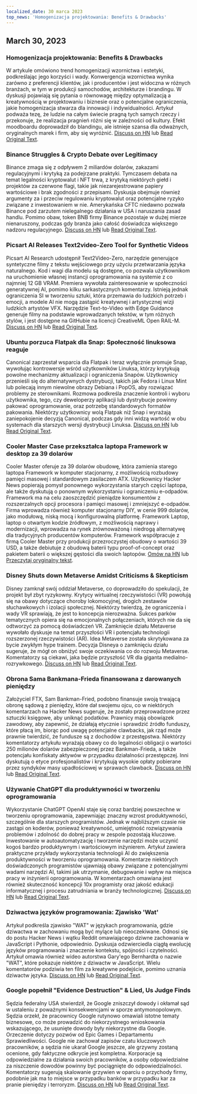 ```yaml
---
localized_date: 30 marca 2023
top_news: 'Homogenizacja projektowania: Benefits & Drawbacks'
---
```










<CallToAction />

<Steps>

## March 30, 2023

### Homogenizacja projektowania: Benefits & Drawbacks

W artykule omówiono trend homogenizacji wzornictwa i estetyki, podkreślając jego korzyści i wady. Konwergencja wzornictwa wynika zarówno z preferencji klientów, jak i producentów i jest widoczna w różnych branżach, w tym w produkcji samochodów, architekturze i brandingu. W dyskusji pojawiają się pytania o równowagę między optymalizacją a kreatywnością w projektowaniu i biznesie oraz o potencjalne ograniczenia, jakie homogenizacja stwarza dla innowacji i indywidualności. Artykuł podważa tezę, że ludzie na całym świecie pragną tych samych rzeczy i przekonuje, że realizacja pragnień różni się w zależności od kultury. Efekt moodboardu doprowadził do blandingu, ale istnieje szansa dla odważnych, oryginalnych marek i firm, aby się wyróżnić.
[Discuss on HN](http://news.ycombinator.com/item?id=35355703) lub [Read Original Text](https://www.alexmurrell.co.uk/articles/the-age-of-average).

### Binance Struggles & Crypto Debate over Legitimacy

Binance zmaga się z odpływem 2 miliardów dolarów, zakazami regulacyjnymi i krytyką za podejrzane praktyki. Tymczasem debata na temat legalności kryptowalut i NFT trwa, z krytyką niektórych giełd i projektów za czerwone flagi, takie jak niezarejestrowane papiery wartościowe i brak zgodności z przepisami. Dyskusja obejmuje również argumenty za i przeciw regulowaniu kryptowalut oraz potencjalne ryzyko związane z inwestowaniem w nie. Amerykańska CFTC niedawno pozwała Binance pod zarzutem nielegalnego działania w USA i naruszania zasad handlu. Pomimo obaw, token BNB firmy Binance pozostaje w dużej mierze nienaruszony, podczas gdy branża jako całość doświadcza większego nadzoru regulacyjnego.
[Discuss on HN](http://news.ycombinator.com/item?id=35351805) lub [Read Original Text](https://www.wsj.com/articles/binance-sees-2-billion-in-outflows-as-troubles-compound-9a136e21).

### Picsart AI Releases Text2video-Zero Tool for Synthetic Videos

Picsart AI Research udostępnił Text2Video-Zero, narzędzie generujące syntetyczne filmy z tekstu wejściowego przy użyciu przetwarzania języka naturalnego. Kod i wagi dla modelu są dostępne, co pozwala użytkownikom na uruchomienie własnej instancji oprogramowania na systemie z co najmniej 12 GB VRAM. Premiera wywołała zainteresowanie w społeczności generatywnej AI, pomimo kilku sarkastycznych komentarzy. Istnieją jednak ograniczenia SI w tworzeniu sztuki, która przemawia do ludzkich potrzeb i emocji, a modele AI nie mogą zastąpić kreatywnej i artystycznej wizji ludzkich artystów VFX. Narzędzie Text-to-Video with Edge Guidance generuje filmy na podstawie wprowadzanych tekstów, w tym różnych stylów, i jest dostępne na GitHubie na licencji CreativeML Open RAIL-M.
[Discuss on HN](http://news.ycombinator.com/item?id=35352452) lub [Read Original Text](https://github.com/Picsart-AI-Research/Text2Video-Zero).

### Ubuntu porzuca Flatpak dla Snap: Społeczność linuksowa reaguje

Canonical zaprzestał wsparcia dla Flatpak i teraz wyłącznie promuje Snap, wywołując kontrowersje wśród użytkowników Linuksa, którzy krytykują powolne mechanizmy aktualizacji i ograniczenia Snapów. Użytkownicy przenieśli się do alternatywnych dystrybucji, takich jak Fedora i Linux Mint lub polecają innym niewolne obrazy Debiana i PopOS, aby rozwiązać problemy ze sterownikami. Rozmowa podkreśla znaczenie kontroli i wyboru użytkownika, tego, czy deweloperzy aplikacji lub dystrybucje powinny pakować oprogramowanie, oraz potrzebę standardowych formatów pakowania. Niektórzy użytkownicy wolą Flatpak niż Snap i wyrażają zaniepokojenie decyzją Canonical, podczas gdy inni widzą wartość w obu systemach dla starszych wersji dystrybucji Linuksa.
[Discuss on HN](http://news.ycombinator.com/item?id=35354729) lub [Read Original Text](https://lwn.net/SubscriberLink/927262/6adb2350e2b0d2ce/).

### Cooler Master Case przekształca laptopa Framework w desktop za 39 dolarów

Cooler Master oferuje za 39 dolarów obudowę, która zamienia starego laptopa Framework w komputer stacjonarny, z możliwością rozbudowy pamięci masowej i standardowym zasilaczem ATX. Użytkownicy Hacker News popierają pomysł ponownego wykorzystania starych części laptopa, ale także dyskutują o ponownym wykorzystaniu i ograniczeniu e-odpadów. Framework ma na celu zaoszczędzić pieniądze konsumentów z rozszerzalnych opcji procesora i pamięci masowej i zmniejszyć e-odpadów. Firma wprowadza również komputer stacjonarny DIY, w cenie 999 dolarów, jako modułową, niską mocą i konfigurowalną platformę. Framework Laptop, laptop o otwartym kodzie źródłowym, z możliwością naprawy i modernizacji, wprowadza na rynek zrównoważoną i niedrogą alternatywę dla tradycyjnych producentów komputerów. Framework współpracuje z firmą Cooler Master przy produkcji przezroczystej obudowy o wartości 39 USD, a także debiutuje z obudową baterii typu proof-of-concept oraz pakietem baterii o większej gęstości dla swoich laptopów.
[Omów na HN](http://news.ycombinator.com/item?id=35350288) lub [Przeczytaj oryginalny tekst](https://www.theverge.com/2023/3/23/23652939/framework-cooler-master-sff-pc-case).

### Disney Shuts down Metaverse Amidst Criticisms & Skepticism

Disney zamknął swój oddział Metaverse, co doprowadziło do spekulacji, że projekt był zbyt ryzykowny. Krytycy wirtualnej rzeczywistości (VR) powołują się na obawy dotyczące choroby lokomocyjnej, drogich zestawów słuchawkowych i izolacji społecznej. Niektórzy twierdzą, że ograniczenia i wady VR sprawiają, że jest to koncepcja nierozważna. Sukces parków tematycznych opiera się na emocjonalnych połączeniach, których nie da się odtworzyć za pomocą doświadczeń VR. Zamknięcie działu Metaverse wywołało dyskusje na temat przyszłości VR i potencjału technologii rozszerzonej rzeczywistości (AR). Idea Metaverse została skrytykowana za bycie zwykłym hype trainem. Decyzja Disneya o zamknięciu działu sugeruje, że mógł on obniżyć swoje oczekiwania co do rozwoju Metaverse. Komentatorzy są ciekawi, jaka będzie przyszłość VR dla giganta medialno-rozrywkowego.
[Discuss on HN](http://news.ycombinator.com/item?id=35350952) lub [Read Original Text](https://www.wsj.com/articles/disney-eliminates-its-metaverse-division-as-part-of-companys-layoffs-plan-94b03650).

### Obrona Sama Bankmana-Frieda finansowana z darowanych pieniędzy

Założyciel FTX, Sam Bankman-Fried, podobno finansuje swoją trwającą obronę sądową z pieniędzy, które dał swojemu ojcu, co w niektórych komentarzach na Hacker News sugeruje, że zostało przeprowadzone przez sztuczki księgowe, aby uniknąć podatków. Prawnicy mają obowiązek zawodowy, aby zapewnić, że działają etycznie i sprawdzić źródło funduszy, które płacą im, biorąc pod uwagę potencjalne clawbacks, jak rząd może prawnie twierdzić, że fundusze są z dochodów z przestępstwa. Niektórzy komentatorzy artykułu wyrażają obawy co do legalności obligacji o wartości 250 milionów dolarów zabezpieczonej przez Bankman-Frieda, a także potencjału konfiskaty aktywów w przypadku działalności przestępczej. Inni dyskutują o etyce profesjonalistów i krytykują wysokie opłaty pobierane przez syndyków masy upadłościowej w sprawach clawback.
[Discuss on HN](http://news.ycombinator.com/item?id=35358698) lub [Read Original Text](https://www.forbes.com/sites/sarahemerson/2023/03/29/sam-bankman-fried-legal-fees-funded-by-alameda-money-gifted-to-father-joe-bankman/).

### Używanie ChatGPT dla produktywności w tworzeniu oprogramowania

Wykorzystanie ChatGPT OpenAI staje się coraz bardziej powszechne w tworzeniu oprogramowania, zapewniając znaczny wzrost produktywności, szczególnie dla starszych programistów. Jednak w najbliższym czasie nie zastąpi on koderów, ponieważ kreatywność, umiejętność rozwiązywania problemów i zdolność do dobrej pracy w zespole pozostają kluczowe. Inwestowanie w autoautomatyzację i tworzenie narzędzi może uczynić kogoś bardzo produktywnym i wartościowym inżynierem. Artykuł zawiera praktyczne przykłady wykorzystania technologii AI do zwiększenia produktywności w tworzeniu oprogramowania. Komentarze niektórych doświadczonych programistów ujawniają obawy związane z potencjalnymi wadami narzędzi AI, takimi jak utrzymanie, debugowanie i wpływ na miejsca pracy w inżynierii oprogramowania. W komentarzach omawiana jest również skuteczność koncepcji 10x programisty oraz jakość edukacji informatycznej i procesu zatrudniania w branży technologicznej.
[Discuss on HN](http://news.ycombinator.com/item?id=35356054) lub [Read Original Text](https://kadekillary.work/posts/1000x-eng/).

### Dziwactwa języków programowania: Zjawisko 'Wat'

Artykuł podkreśla zjawisko "WAT" w językach programowania, gdzie dziwactwa w zachowaniu mogą być mylące lub nieoczekiwane. Odnosi się do postu Hacker News i wątku Reddit omawiającego dziwne zachowania w JavaScript i Pythonie, odpowiednio. Dyskusja odzwierciedla ciągłą ewolucję języków programowania i znaczenie kontekstu, spójności i czytelności. Artykuł omawia również wideo autorstwa Gary'ego Bernhardta o nazwie "WAT", które pokazuje niektóre z dziwactw w JavaScript. Wielu komentatorów podziwia ten film za kreatywne podejście, pomimo uznania dziwactw języka.
[Discuss on HN](http://news.ycombinator.com/item?id=35363044) lub [Read Original Text](https://www.destroyallsoftware.com/talks/wat).

### Google popełnił "Evidence Destruction" & Lied, Us Judge Finds

Sędzia federalny USA stwierdził, że Google zniszczył dowody i okłamał sąd w ustaleniu z poważnymi konsekwencjami w sporze antymonopolowym. Sędzia orzekł, że pracownicy Google rutynowo omawiali istotne tematy biznesowe, co może prowadzić do niekorzystnego wnioskowania wskazującego, że usunięte dowody były niekorzystne dla Google. Orzeczenie dotyczy pozwów od Epic Games i Departamentu Sprawiedliwości. Google nie zachował zapisów czatu kluczowych pracowników, a sędzia nie ukarał Google jeszcze, ale grzywny zostaną ocenione, gdy faktyczne odkrycie jest kompletna. Korporacje są odpowiedzialne za działania swoich pracowników, a osoby odpowiedzialne za niszczenie dowodów powinny być pociągnięte do odpowiedzialności. Komentatorzy sugerują skalowanie grzywien w oparciu o przychody firmy, podobnie jak ma to miejsce w przypadku banków w przypadku kar za pranie pieniędzy i terroryzm.
[Discuss on HN](http://news.ycombinator.com/item?id=35363095) lub [Read Original Text](https://storage.courtlistener.com/recap/gov.uscourts.cand.373179/gov.uscourts.cand.373179.469.0.pdf).

</Steps>
